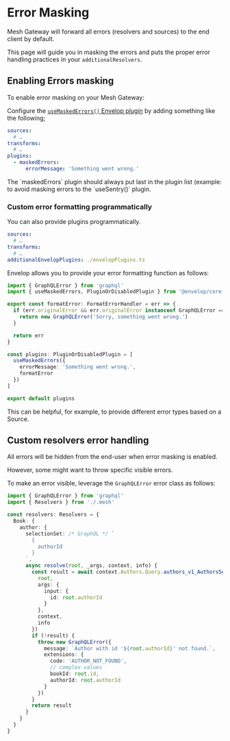 
# Error Masking

Mesh Gateway will forward all errors (resolvers and sources) to the end client by default.

This page will guide you in masking the errors and puts the proper error handling practices in your `additionalResolvers`.

## Enabling Errors masking

To enable error masking on your Mesh Gateway:

Configure the [`useMaskedErrors()` Envelop plugin](https://envelop.dev/plugins/use-masked-errors) by adding something like the following;

```yaml filename=".meshrc.yaml"
sources:
  # …
transforms:
  # …
plugins:
  - maskedErrors:
      errorMessage: 'Something went wrong.'
```

<Callout emoji="⚠️" type="warning">
  The `maskedErrors` plugin should always put last in the plugin list (example: to avoid masking errors to the
  `useSentry()` plugin.
</Callout>

### Custom error formatting programmatically

You can also provide plugins programmatically.

```yaml filename=".meshrc.yaml"
sources:
  # …
transforms:
  # …
additionalEnvelopPlugins: ./envelopPlugins.ts
```

Envelop allows you to provide your error formatting function as follows:

```ts filename="envelopPlugins.ts"
import { GraphQLError } from 'graphql'
import { useMaskedErrors, PluginOrDisabledPlugin } from '@envelop/core'

export const formatError: FormatErrorHandler = err => {
  if (err.originalError && err.originalError instanceof GraphQLError === false) {
    return new GraphQLError('Sorry, something went wrong.')
  }

  return err
}

const plugins: PluginOrDisabledPlugin = [
  useMaskedErrors({
    errorMessage: 'Something went wrong.',
    formatError
  })
]

export default plugins
```

This can be helpful, for example, to provide different error types based on a Source.

## Custom resolvers error handling

All errors will be hidden from the end-user when error masking is enabled.

However, some might want to throw specific visible errors.

To make an error visible, leverage the `GraphQLError` error class as follows:

```ts filename="additionalResolvers.ts"
import { GraphQLError } from 'graphql'
import { Resolvers } from './.mesh'

const resolvers: Resolvers = {
  Book: {
    author: {
      selectionSet: /* GraphQL */ `
        {
          authorId
        }
      `,
      async resolve(root, _args, context, info) {
        const result = await context.Authors.Query.authors_v1_AuthorsService_GetAuthor({
          root,
          args: {
            input: {
              id: root.authorId
            }
          },
          context,
          info
        })
        if (!result) {
          throw new GraphQLError({
            message: `Author with id '${root.authorId}' not found.`,
            extensions: {
              code: 'AUTHOR_NOT_FOUND',
              // complex values
              bookId: root.id,
              authorId: root.authorId
            }
          })
        }
        return result
      }
    }
  }
}
```
